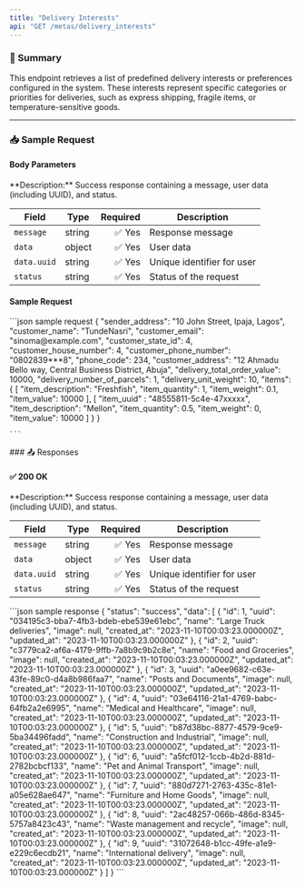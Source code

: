 ```yaml
---
title: "Delivery Interests"
api: "GET /metas/delivery_interests"
---
```


### 📝 Summary

This endpoint retrieves a list of predefined delivery interests or preferences configured in the system. These interests represent specific categories or priorities for deliveries, such as express shipping, fragile items, or temperature-sensitive goods.


---

### 📥 Sample Request
#### Body Parameters
<Expandable>
**Description:** Success response containing a message, user data (including UUID), and status.

| **Field**   | **Type** | **Required** | **Description**          |
|-------------|----------|-------------:|---------------------------|
| `message`   | string   | ✅ Yes       | Response message          |
| `data`      | object   | ✅ Yes       | User data                 |
| `data.uuid` | string   | ✅ Yes       | Unique identifier for user |
| `status`    | string   | ✅ Yes       | Status of the request     |
</Expandable>

#### Sample Request
<Expandable>
    ```json sample request
    {
        "sender_address": "10 John Street, Ipaja, Lagos",
        "customer_name": "TundeNasri",
        "customer_email": "sinoma@example.com",
        "customer_state_id": 4,
        "customer_house_number": 4,
        "customer_phone_number": "0802839***8",
        "phone_code": 234,
        "customer_address": "12 Ahmadu Bello way, Central Business District, Abuja",
        "delivery_total_order_value": 10000,
        "delivery_number_of_parcels": 1,
        "delivery_unit_weight": 10,
        "items": {
            [
                "item_description": "Freshfish",
                "item_quantity": 1,
                "item_weight": 0.1,
                "item_value": 10000
            ],
            [
                "item_uuid" : "48555811-5c4e-47xxxxx",
                "item_description": "Mellon",
                "item_quantity": 0.5,
                "item_weight": 0,
                "item_value": 10000
            ]
        }
    }
    
    ```
</Expandable>
### 📤 Responses

#### ✅ 200 OK

<Expandable>
**Description:** Success response containing a message, user data (including UUID), and status.

| **Field**   | **Type** | **Required** | **Description**          |
|-------------|----------|-------------:|---------------------------|
| `message`   | string   | ✅ Yes       | Response message          |
| `data`      | object   | ✅ Yes       | User data                 |
| `data.uuid` | string   | ✅ Yes       | Unique identifier for user |
| `status`    | string   | ✅ Yes       | Status of the request     |
</Expandable>

<ResponseExample>
    ```json sample response
   {
    "status": "success",
    "data": [
        {
            "id": 1,
            "uuid": "034195c3-bba7-4fb3-bdeb-ebe539e61ebc",
            "name": "Large Truck deliveries",
            "image": null,
            "created_at": "2023-11-10T00:03:23.000000Z",
            "updated_at": "2023-11-10T00:03:23.000000Z"
        },
        {
            "id": 2,
            "uuid": "c3779ca2-af6a-4179-9ffb-7a8b9c9b2c8e",
            "name": "Food and Groceries",
            "image": null,
            "created_at": "2023-11-10T00:03:23.000000Z",
            "updated_at": "2023-11-10T00:03:23.000000Z"
        },
        {
            "id": 3,
            "uuid": "a0ee9682-c63e-43fe-89c0-d4a8b986faa7",
            "name": "Posts and Documents",
            "image": null,
            "created_at": "2023-11-10T00:03:23.000000Z",
            "updated_at": "2023-11-10T00:03:23.000000Z"
        },
        {
            "id": 4,
            "uuid": "03e64116-21a1-4769-babc-64fb2a2e6995",
            "name": "Medical and Healthcare",
            "image": null,
            "created_at": "2023-11-10T00:03:23.000000Z",
            "updated_at": "2023-11-10T00:03:23.000000Z"
        },
        {
            "id": 5,
            "uuid": "b87d38bc-8877-4579-9ce9-5ba34496fadd",
            "name": "Construction and Industrial",
            "image": null,
            "created_at": "2023-11-10T00:03:23.000000Z",
            "updated_at": "2023-11-10T00:03:23.000000Z"
        },
        {
            "id": 6,
            "uuid": "a5fcf012-1ccb-4b2d-881d-2782bcbcf133",
            "name": "Pet and Animal Transport",
            "image": null,
            "created_at": "2023-11-10T00:03:23.000000Z",
            "updated_at": "2023-11-10T00:03:23.000000Z"
        },
        {
            "id": 7,
            "uuid": "880d7271-2763-435c-81e1-a05e628ae647",
            "name": "Furniture and Home Goods",
            "image": null,
            "created_at": "2023-11-10T00:03:23.000000Z",
            "updated_at": "2023-11-10T00:03:23.000000Z"
        },
        {
            "id": 8,
            "uuid": "2ac48257-066b-486d-8345-5757a8423c43",
            "name": "Waste management and recycle",
            "image": null,
            "created_at": "2023-11-10T00:03:23.000000Z",
            "updated_at": "2023-11-10T00:03:23.000000Z"
        },
        {
            "id": 9,
            "uuid": "31072648-b1cc-49fe-a1e9-e229c6ecdb21",
            "name": "International delivery",
            "image": null,
            "created_at": "2023-11-10T00:03:23.000000Z",
            "updated_at": "2023-11-10T00:03:23.000000Z"
        }
    ]
}
    ```
</ResponseExample>
